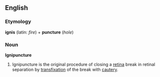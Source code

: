 ==English==

===Etymology===
'''ignis''' (latin: ''fire'') + '''puncture''' (''hole'')

===Noun===
'''Ignipuncture'''
{{wikipedia}}
# Ignipuncture is the original procedure of closing a [[retina]] break in retinal separation by [[transfixation]] of the break with [[cautery]].